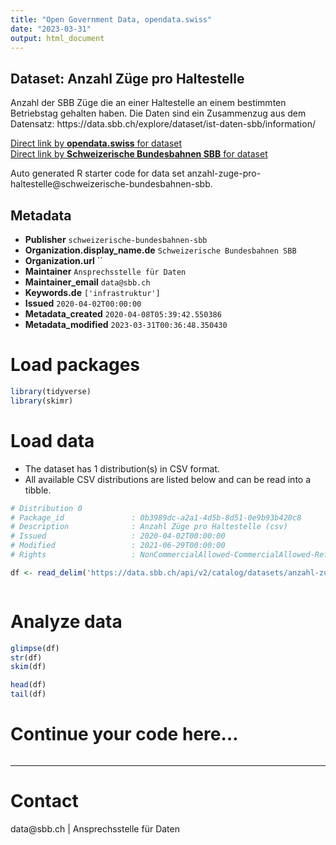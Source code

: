 ```yaml
---
title: "Open Government Data, opendata.swiss"
date: "2023-03-31"
output: html_document
---
```


## Dataset: Anzahl Züge pro Haltestelle

Anzahl der SBB Züge die an einer Haltestelle an einem bestimmten Betriebstag gehalten haben. Die Daten sind ein Zusammenzug aus dem Datensatz: https://data.sbb.ch/explore/dataset/ist-daten-sbb/information/

[Direct link by **opendata.swiss** for dataset](https://opendata.swiss/de/dataset/anzahl-zuge-pro-haltestelle)<br>
[Direct link by **Schweizerische Bundesbahnen SBB** for dataset](https://data.sbb.ch/explore/dataset/anzahl-zuge-pro-haltestelle/)

Auto generated R starter code for data set anzahl-zuge-pro-haltestelle@schweizerische-bundesbahnen-sbb.

## Metadata

- **Publisher** `schweizerische-bundesbahnen-sbb`
- **Organization.display_name.de** `Schweizerische Bundesbahnen SBB`
- **Organization.url** ``
- **Maintainer** `Ansprechsstelle für Daten`
- **Maintainer_email** `data@sbb.ch`
- **Keywords.de** `['infrastruktur']`
- **Issued** `2020-04-02T00:00:00`
- **Metadata_created** `2020-04-08T05:39:42.550386`
- **Metadata_modified** `2023-03-31T00:36:48.350430`


# Load packages

```r

library(tidyverse)
library(skimr)

```

# Load data

-   The dataset has 1 distribution(s) in CSV format.
-   All available CSV distributions are listed below and can be read into a tibble.

```r

# Distribution 0
# Package_id               : 0b3989dc-a2a1-4d5b-8d51-0e9b93b420c8
# Description              : Anzahl Züge pro Haltestelle (csv)
# Issued                   : 2020-04-02T00:00:00
# Modified                 : 2021-06-29T00:00:00
# Rights                   : NonCommercialAllowed-CommercialAllowed-ReferenceRequired

df <- read_delim('https://data.sbb.ch/api/v2/catalog/datasets/anzahl-zuge-pro-haltestelle/exports/csv')



```

# Analyze data

```r

glimpse(df)
str(df)
skim(df)

head(df)
tail(df)

```

# Continue your code here...

```r

```

------------------------------------------------------------------------

# Contact

data@sbb.ch | Ansprechsstelle für Daten
